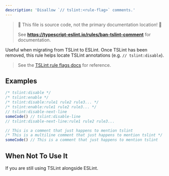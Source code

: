 ```yaml
---
description: 'Disallow `// tslint:<rule-flag>` comments.'
---
```



> 🛑 This file is source code, not the primary documentation location! 🛑
>
> See **https://typescript-eslint.io/rules/ban-tslint-comment** for documentation.

Useful when migrating from TSLint to ESLint. Once TSLint has been removed, this rule helps locate TSLint annotations (e.g. `// tslint:disable`).

> See the [TSLint rule flags docs](https://palantir.github.io/tslint/usage/rule-flags) for reference.

## Examples

<Tabs>
<TabItem value="❌ Incorrect">

```ts
/* tslint:disable */
/* tslint:enable */
/* tslint:disable:rule1 rule2 rule3... */
/* tslint:enable:rule1 rule2 rule3... */
// tslint:disable-next-line
someCode() // tslint:disable-line
// tslint:disable-next-line:rule1 rule2 rule3...
```

</TabItem>
<TabItem value="✅ Correct">

```ts
// This is a comment that just happens to mention tslint
/* This is a multiline comment that just happens to mention tslint */
someCode() // This is a comment that just happens to mention tslint
```

</TabItem>
</Tabs>

## When Not To Use It

If you are still using TSLint alongside ESLint.
